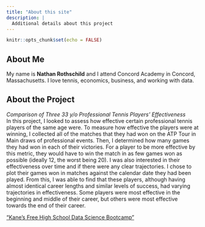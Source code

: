 ```yaml
---
title: "About this site"
description: |
  Additional details about this project
---
```


```r
knitr::opts_chunk$set(echo = FALSE)
```

## About Me
My name is **Nathan Rothschild** and I attend Concord Academy in Concord, Massachusetts. I love tennis, economics, business, and working with data.

## About the Project
*Comparison of Three 33 y/o Professional Tennis Players' Effectiveness*  
In this project, I looked to assess how effective certain professional tennis players of the same age were. To measure how effective the players were at winning, I collected all of the matches that they had won on the ATP Tour in Main draws of professional events. Then, I determined how many games they had won in each of their victories. For a player to be more effective by this metric, they would have to win the match in as few games won as possible (ideally 12, the worst being 20). I was also interested in their effectiveness over time and if there were any clear trajectories. I chose to plot their games won in matches against the calendar date they had been played. From this, I was able to find that these players, although having almost identical career lengths and similar levels of success, had varying trajectories in effectiveness. Some players were most effective in the beginning and middle of their career, but others were most effective towards the end of their career.

["Kane's Free High School Data Science Bootcamp"](https://bootcamp.davidkane.info)